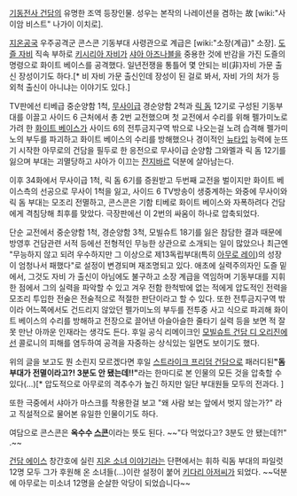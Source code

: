 [[기동전사 건담]]의 유명한 조역 등장인물. 성우는 본작의 나레이션을 겸하는 故 [wiki:"사이암 비스트" 나가이 이치로].

[[지온공국]] 우주공격군 콘스콘 기동부대 사령관으로 계급은 [wiki:"소장(계급)" 소장]. [[도즐 자비]] 직속 부하로 [[키시리아 자비]]가 [[샤아 아즈나블]]을 중용한 것에 반감을 가진 도즐의 명령으로 화이트 베이스를 공격했다. 일년전쟁을 통틀어 몇 안되는 비(非)자비 가문 출신 장성이기도 하다.[* 비 자비 가문 출신인데 장성이 된 걸로 봐서, 자비 가의 처가 등 외척 출신이 아니냐는 이야기도 있다.]

TV판에선 티베급 중순양함 1척, [[무사이]]급 경순양함 2척과 [[릭 돔]] 12기로 구성된 기동부대를 이끌고 사이드 6 근처에서 총 2번 교전했으며 첫 교전에서 수리를 위해 펠가미노로 가려 한 [[화이트 베이스]]가 사이드 6의 전투금지구역 밖으로 나오는걸 노려 습격해 펠가미노의 부두를 파괴하고 화이트 베이스의 수리를 방해했으나 경이적인 [[뉴타입]] 능력에 눈뜨기 시작한 아무로의 건담을 필두로 한 응전으로 무사이급 순양함 그와멜과 릭 돔 12기를 잃으며 부대는 괴멸당하고 샤아가 이끄는 [[잔지바르]] 덕분에 살아남는다.

이후 34화에서 무사이급 1척, 릭 돔 6기를 증원받고 두번째 교전을 벌이지만 화이트 베이스측의 선공으로 무사이 1척을 잃고, 사이드 6 TV방송이 생중계하는 와중에 무사이와 릭 돔 부대는 모조리 전멸하고, 콘스콘은 기함 티베로 화이트 베이스와 자폭하려다 건담에게 격침당해 최후를 맞았다. 극장판에선 이 2번의 싸움이 하나로 압축되었다.

단순 교전에서 중순양함 1척, 경순양함 3척, 모빌슈트 18기를 잃은 참담한 결과 때문에 방영후 건담관련 서적 등에선 전형적인 무능한 상관으로 소개되는 일이 많았으나 최근엔 "무능하지 않고 되려 우수하지만 그 이상으로 제13독립부대(특히 [[아무로 레이]])의 성장이 엄청나서 패했다"로 설정이 변경되며 재조명되고 있다. 애초에 실력주의자인 도즐 밑에서, 그것도 자비 가 출신이 아님에도 불구하고 소장 계급을 역임하며 기동부대를 지휘한 점에서 그의 실력을 파악할 수 있고 겨우 전함 한척밖에 없는 적에게 압도적인 전력을 모조리 투입한 전술은 전술적으로 적절한 판단이라고 할 수 있다. 또한 전투금지구역 밖이라 어느쪽에서도 건드리지 않았던 펠가미노의 부두를 전투중 사고 식으로 파괴해 화이트 베이스의 수리를 방해하고 전장으로 끌어낸 아슬아슬한 줄타기 실력 등을 보면 적 잘못 만난 아까운 인재라는 생각도 든다. 후일 공식 리메이크인 [[모빌슈트 건담 디 오리진]]에선 콜로니의 피해를 염두하여 공격을 자중하는 상식있는 일면도 보이기도 했다.


위의 글을 보고도 뭔 소린지 모르겠다면 후일 [[스트라이크 프리덤 건담]]으로 패러디된''' "돔 부대가 전멸이라고?! 3분도 안 됐는데!!" '''라는 한마디로 본 인물의 모든 것을 압축할 수 있다(…)[* 압도적으로 아무로의 격추수가 높긴 하지만 일단 부대원들 모두의 전과다. ]

또한 극중에서 샤아가 마스크를 착용한걸 보고 "왜 사람 보는 앞에서 벗지 않는가?" 라고 직설적으로 물어본 유일한 인물이기도 하다.

여담으로 콘스콘은 '''옥수수 [[스콘]]'''이라는 뜻도 된다. ~~"다 먹었다고? 3분도 안 됐는데?!" .~~

[[건담 에이스]] 창간호에 실린 [[지온 소녀 이야기]]라는 단편에서는 휘하 릭돔 부대의 파일럿 12명 모두 그가 후원해 온 소녀들(...)이란 설정이 붙어 [[키다리 아저씨]]가 되었다. ~~덕분에 아무로는 미소녀 12명을 순살한 악당이 되었습니다~~
